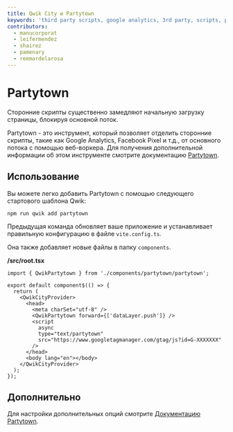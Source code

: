 ```yaml
---
title: Qwik City и Partytown
keywords: 'third party scripts, google analytics, 3rd party, scripts, performance'
contributors:
  - manucorporat
  - leifermendez
  - shairez
  - pamenary
  - reemardelarosa
---
```


# Partytown

Сторонние скрипты существенно замедляют начальную загрузку страницы, блокируя основной поток.

Partytown - это инструмент, который позволяет отделить сторонние скрипты, такие как Google Analytics, Facebook Pixel и т.д., от основного потока с помощью веб-воркера.
Для получения дополнительной информации об этом инструменте смотрите документацию [Partytown](https://partytown.builder.io/).

## Использование

Вы можете легко добавить Partytown с помощью следующего стартового шаблона Qwik:

```shell
npm run qwik add partytown
```

Предыдущая команда обновляет ваше приложение и устанавливает правильную конфигурацию в файле `vite.config.ts`.

Она также добавляет новые файлы в папку `components`.

**/src/root.tsx**

```tsx
import { QwikPartytown } from './components/partytown/partytown';

export default component$(() => {
  return (
    <QwikCityProvider>
      <head>
        <meta charSet="utf-8" />
        <QwikPartytown forward={['dataLayer.push']} />
        <script
          async
          type="text/partytown"
          src="https://www.googletagmanager.com/gtag/js?id=G-XXXXXXX"
        />
      </head>
      <body lang="en"></body>
    </QwikCityProvider>
  );
});
```

## Дополнительно

Для настройки дополнительных опций смотрите [Документацию Partytown](https://partytown.builder.io/configuration).
